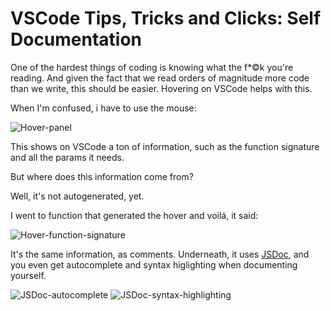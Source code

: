 # VSCode Tips, Tricks and Clicks: Self Documentation

One of the hardest things of coding is knowing what the f\*©k you're reading. And given the fact that we read orders of magnitude more code than we write, this should be easier. Hovering on VSCode helps with this.

When I'm confused, i have to use the mouse:

<Bleed>![Hover-panel](/hoverpanel.gif)</Bleed>

This shows on VSCode a ton of information, such as the function signature and all the params it needs.

But where does this information come from?

Well, it's not autogenerated, yet.

I went to function that generated the hover and voilá, it said:

<Bleed>![Hover-function-signature](/hoverfuncsignature.png)</Bleed>

It's the same information, as comments. Underneath, it uses [JSDoc](https://jsdoc.app/), and you even get autocomplete and syntax higlighting when documenting yourself.

<Bleed>![JSDoc-autocomplete](/jsdocautocomplete.png)</Bleed>
<Bleed>![JSDoc-syntax-highlighting](/jsdochighlighting.png)</Bleed>
